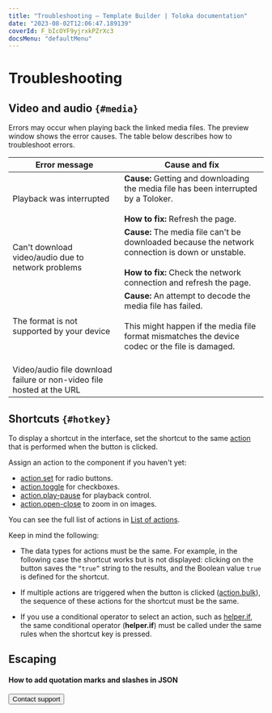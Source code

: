 ```yaml
---
title: "Troubleshooting — Template Builder | Toloka documentation"
date: "2023-08-02T12:06:47.189139"
coverId: F_bIcOYF9yjrxkPZrXc3
docsMenu: "defaultMenu"
---
```



# Troubleshooting

## Video and audio `{#media}`

<Cut title="Video or audio is not playing">

Errors may occur when playing back the linked media files. The preview window shows the error causes. The table below describes how to troubleshoot errors.

**Error message**|**Cause and fix**
----- | -----
Playback was interrupted|**Cause:** Getting and downloading the media file has been interrupted by a Toloker.<br/><br/>**How to fix:** Refresh the page.
Can't download video/audio due to network problems|**Cause:** The media file can't be downloaded because the network connection is down or unstable.<br/><br/>**How to fix:** Check the network connection and refresh the page.
The format is not supported by your device|**Cause:** An attempt to decode the media file has failed.<br/><br/>This might happen if the media file format mismatches the device codec or the file is damaged.<br/><br/><TroubleshootingTable2/>
Video/audio file download failure or non-video file hosted at the URL| <TroubleshootingTable1/>

</Cut>

## Shortcuts `{#hotkey}`

<Cut title="A shortcut is not displayed">

To display a shortcut in the interface, set the shortcut to the same [action](/docs/template-builder/reference/actions) that is performed when the button is clicked.

Assign an action to the component if you haven't yet:

- [action.set](/docs/template-builder/reference/action.set) for radio buttons.
- [action.toggle](/docs/template-builder/reference/action.toggle) for checkboxes.
- [action.play-pause](/docs/template-builder/reference/action.play-pause) for playback control.
- [action.open-close](/docs/template-builder/reference/action.open-close) to zoom in on images.

You can see the full list of actions in [List of actions](/docs/template-builder/reference/actions).

Keep in mind the following:

- The data types for actions must be the same. For example, in the following case the shortcut works but is not displayed: clicking on the button saves the `“true”` string to the results, and the Boolean value `true` is defined for the shortcut.

- If multiple actions are triggered when the button is clicked ([action.bulk](/docs/template-builder/reference/action.bulk)), the sequence of these actions for the shortcut must be the same.

- If you use a conditional operator to select an action, such as [helper.if](/docs/template-builder/reference/helper.if), the same conditional operator (**helper.if**) must be called under the same rules when the shortcut key is pressed.

</Cut>

## Escaping

#### How to add quotation marks and slashes in JSON

<JsonGuideEscapingJson/>

<Button view="defaultInverse" size="l" type="link" url="/docs/guide/troubleshooting/support?form-source=template-builder-troubleshooting-troubleshooting">Contact support</Button>